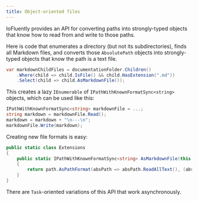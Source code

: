 ```yaml
---
title: Object-oriented files
---
```


IoFluently provides an API for converting paths into strongly-typed objects that know how to read from and write to those paths.

Here is code that enumerates a directory (but not its subdirectories), finds all Markdown files, and converts those `AbsolutePath` objects into strongly-typed objects that know the path is a text file.

```csharp
var markdownChildFiles = documentationFolder.Children()
    .Where(child => child.IsFile() && child.HasExtension(".md"))
    .Select(child => child.AsMarkdownFile());
```

This creates a lazy `IEnumerable` of `IPathWithKnownFormatSync<string>` objects, which can be used like this:

```csharp
IPathWithKnownFormatSync<string> markdownFile = ...;
string markdown = markdownFile.Read();
markdown = markdown + "\n---\n";
markdownFile.Write(markdown);
```

Creating new file formats is easy:

```csharp
public static class Extensions
{
    public static IPathWithKnownFormatSync<string> AsMarkdownFile(this AbsolutePath path)
    {
        return path.AsPathFormat(absPath => absPath.ReadAllText(), (absPath, text) => absPath.WriteAllText(text));
    }
}
```

There are `Task`-oriented variations of this API that work asynchronously.
